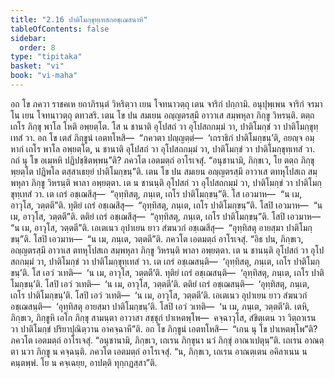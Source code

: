 ```yaml
---
title: "2.16 ปาติโมกฺขุทฺเทสกอชฺเฌสนาทิ"
tableOfContents: false
sidebar:
  order: 8
type: "tipitaka"
basket: "vi"
book: "vi-maha"
---
```



<DynamicBreadcrumb />

<Division number="155" book="vi-maha">

<Paragraph number="649" book="vi-maha">
อถ โข ภควา ราชคเห ยถาภิรนฺตํ วิหริตฺวา เยน โจทนาวตฺถุ เตน จาริกํ ปกฺกามิ. อนุปุพฺเพน จาริกํ จรมาโน เยน โจทนาวตฺถุ ตทวสริ. เตน โข ปน สมเยน อญฺญตรสฺมึ อาวาเส สมฺพหุลา ภิกฺขู วิหรนฺติ. ตตฺถ เถโร ภิกฺขุ พาโล โหติ อพฺยตฺโต. โส น ชานาติ อุโปสถํ วา อุโปสถกมฺมํ วา, ปาติโมกฺขํ วา ปาติโมกฺขุทฺเทสํ วา. อถ โข เตสํ ภิกฺขูนํ เอตทโหสิ—  “ภควตา ปญฺญตฺตํ—  ‘เถราธิกํ ปาติโมกฺขนฺ’ติ, อยญฺจ อมฺหากํ เถโร พาโล อพฺยตฺโต, น ชานาติ อุโปสถํ วา อุโปสถกมฺมํ วา, ปาติโมกฺขํ วา ปาติโมกฺขุทฺเทสํ วา. กถํ นุ โข อเมฺหหิ ปฏิปชฺชิตพฺพนฺ”ติ? ภควโต เอตมตฺถํ อาโรเจสุํ. “อนุชานามิ, ภิกฺขเว, โย ตตฺถ ภิกฺขุ พฺยตฺโต ปฏิพโล ตสฺสาเธยฺยํ ปาติโมกฺขนฺ”ติ.
</Paragraph>

<Paragraph number="650" book="vi-maha">
เตน โข ปน สมเยน อญฺญตรสฺมึ อาวาเส ตทหุโปสเถ สมฺพหุลา ภิกฺขู วิหรนฺติ พาลา อพฺยตฺตา. เต น ชานนฺติ อุโปสถํ วา อุโปสถกมฺมํ วา, ปาติโมกฺขํ วา ปาติโมกฺขุทฺเทสํ วา. เต เถรํ อชฺเฌสึสุ—  “อุทฺทิสตุ, ภนฺเต, เถโร ปาติโมกฺขนฺ”ติ. โส เอวมาห—  “น เม, อาวุโส, วตฺตตี”ติ. ทุติยํ เถรํ อชฺเฌสึสุ—  “อุทฺทิสตุ, ภนฺเต, เถโร ปาติโมกฺขนฺ”ติ. โสปิ เอวมาห—  “น เม, อาวุโส, วตฺตตี”ติ. ตติยํ เถรํ อชฺเฌสึสุ—  “อุทฺทิสตุ, ภนฺเต, เถโร ปาติโมกฺขนฺ”ติ. โสปิ เอวมาห—  “น เม, อาวุโส, วตฺตตี”ติ. เอเตเนว อุปาเยน ยาว สํฆนวกํ อชฺเฌสึสุ—  “อุทฺทิสตุ อายสฺมา ปาติโมกฺขนฺ”ติ. โสปิ เอวมาห—  “น เม, ภนฺเต, วตฺตตี”ติ. ภควโต เอตมตฺถํ อาโรเจสุํ.
</Paragraph>

<Paragraph number="651" book="vi-maha">
“อิธ ปน, ภิกฺขเว, อญฺญตรสฺมึ อาวาเส ตทหุโปสเถ สมฺพหุลา ภิกฺขู วิหรนฺติ พาลา อพฺยตฺตา. เต น ชานนฺติ อุโปสถํ วา อุโปสถกมฺมํ วา, ปาติโมกฺขํ วา ปาติโมกฺขุทฺเทสํ วา. เต เถรํ อชฺเฌสนฺติ—  ‘อุทฺทิสตุ, ภนฺเต, เถโร ปาติโมกฺขนฺ’ติ. โส เอวํ วเทติ—  ‘น เม, อาวุโส, วตฺตตี’ติ. ทุติยํ เถรํ อชฺเฌสนฺติ—  ‘อุทฺทิสตุ, ภนฺเต, เถโร ปาติโมกฺขนฺ’ติ. โสปิ เอวํ วเทติ—  ‘น เม, อาวุโส, วตฺตตี’ติ. ตติยํ เถรํ อชฺเฌสนฺติ—  ‘อุทฺทิสตุ, ภนฺเต, เถโร ปาติโมกฺขนฺ’ติ. โสปิ เอวํ วเทติ—  ‘น เม, อาวุโส, วตฺตตี’ติ. เอเตเนว อุปาเยน ยาว สํฆนวกํ อชฺเฌสนฺติ—  ‘อุทฺทิสตุ อายสฺมา ปาติโมกฺขนฺ’ติ. โสปิ เอวํ วเทติ—  ‘น เม, ภนฺเต, วตฺตตี’ติ. เตหิ, ภิกฺขเว, ภิกฺขูหิ เอโก ภิกฺขุ สามนฺตา อาวาสา สชฺชุกํ ปาเหตพฺโพ—  คจฺฉาวุโส, สํขิตฺเตน วา วิตฺถาเรน วา ปาติโมกฺขํ ปริยาปุณิตฺวาน อาคจฺฉาหี”ติ.
</Paragraph>

<Paragraph number="652" book="vi-maha">
อถ โข ภิกฺขูนํ เอตทโหสิ—  “เกน นุ โข ปาเหตพฺโพ”ติ? ภควโต เอตมตฺถํ อาโรเจสุํ. “อนุชานามิ, ภิกฺขเว, เถเรน ภิกฺขุนา นวํ ภิกฺขุํ อาณาเปตุนฺ”ติ. เถเรน อาณตฺตา นวา ภิกฺขู น คจฺฉนฺติ. ภควโต เอตมตฺถํ อาโรเจสุํ. “น, ภิกฺขเว, เถเรน อาณตฺเตน อคิลาเนน น คนฺตพฺพํ. โย น คจฺเฉยฺย, อาปตฺติ ทุกฺกฏสฺสา”ติ.
</Paragraph>
</Division>